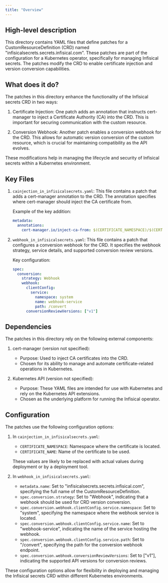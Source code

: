 ```yaml
---
title: "Overview"
---
```


## High-level description
This directory contains YAML files that define patches for a CustomResourceDefinition (CRD) named "infisicalsecrets.secrets.infisical.com". These patches are part of the configuration for a Kubernetes operator, specifically for managing Infisical secrets. The patches modify the CRD to enable certificate injection and version conversion capabilities.

## What does it do?
The patches in this directory enhance the functionality of the Infisical secrets CRD in two ways:

1. Certificate Injection: One patch adds an annotation that instructs cert-manager to inject a Certificate Authority (CA) into the CRD. This is important for securing communication with the custom resource.

2. Conversion Webhook: Another patch enables a conversion webhook for the CRD. This allows for automatic version conversion of the custom resource, which is crucial for maintaining compatibility as the API evolves.

These modifications help in managing the lifecycle and security of Infisical secrets within a Kubernetes environment.

## Key Files

1. `cainjection_in_infisicalsecrets.yaml`:
   This file contains a patch that adds a cert-manager annotation to the CRD. The annotation specifies where cert-manager should inject the CA certificate from.

   Example of the key addition:
   ```yaml
   metadata:
     annotations:
       cert-manager.io/inject-ca-from: $(CERTIFICATE_NAMESPACE)/$(CERTIFICATE_NAME)
   ```

2. `webhook_in_infisicalsecrets.yaml`:
   This file contains a patch that configures a conversion webhook for the CRD. It specifies the webhook strategy, service details, and supported conversion review versions.

   Key configuration:
   ```yaml
   spec:
     conversion:
       strategy: Webhook
       webhook:
         clientConfig:
           service:
             namespace: system
             name: webhook-service
             path: /convert
         conversionReviewVersions: ["v1"]
   ```

## Dependencies
The patches in this directory rely on the following external components:

1. cert-manager (version not specified):
   - Purpose: Used to inject CA certificates into the CRD.
   - Chosen for its ability to manage and automate certificate-related operations in Kubernetes.

2. Kubernetes API (version not specified):
   - Purpose: These YAML files are intended for use with Kubernetes and rely on the Kubernetes API extensions.
   - Chosen as the underlying platform for running the Infisical operator.

## Configuration
The patches use the following configuration options:

1. In `cainjection_in_infisicalsecrets.yaml`:
   - `CERTIFICATE_NAMESPACE`: Namespace where the certificate is located.
   - `CERTIFICATE_NAME`: Name of the certificate to be used.

   These values are likely to be replaced with actual values during deployment or by a deployment tool.

2. In `webhook_in_infisicalsecrets.yaml`:
   - `metadata.name`: Set to "infisicalsecrets.secrets.infisical.com", specifying the full name of the CustomResourceDefinition.
   - `spec.conversion.strategy`: Set to "Webhook", indicating that a webhook should be used for CRD version conversion.
   - `spec.conversion.webhook.clientConfig.service.namespace`: Set to "system", specifying the namespace where the webhook service is located.
   - `spec.conversion.webhook.clientConfig.service.name`: Set to "webhook-service", indicating the name of the service hosting the webhook.
   - `spec.conversion.webhook.clientConfig.service.path`: Set to "/convert", specifying the path for the conversion webhook endpoint.
   - `spec.conversion.webhook.conversionReviewVersions`: Set to ["v1"], indicating the supported API versions for conversion reviews.

These configuration options allow for flexibility in deploying and managing the Infisical secrets CRD within different Kubernetes environments.